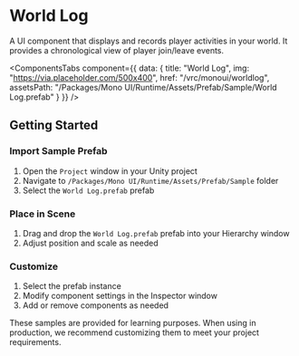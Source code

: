 
# World Log

A UI component that displays and records player activities in your world. It provides a chronological view of player join/leave events.

<ComponentsTabs
  component={{
    data: {
      title: "World Log",
      img: "https://via.placeholder.com/500x400",
      href: "/vrc/monoui/worldlog",
      assetsPath: "/Packages/Mono UI/Runtime/Assets/Prefab/Sample/World Log.prefab"
    }
  }}
/>

## Getting Started

<Steps>

### Import Sample Prefab

1. Open the `Project` window in your Unity project
2. Navigate to `/Packages/Mono UI/Runtime/Assets/Prefab/Sample` folder
3. Select the `World Log.prefab` prefab

### Place in Scene

1. Drag and drop the `World Log.prefab` prefab into your Hierarchy window
2. Adjust position and scale as needed

### Customize

1. Select the prefab instance
2. Modify component settings in the Inspector window
3. Add or remove components as needed

</Steps>

<Callout type="info">
  These samples are provided for learning purposes. When using in production, we recommend customizing them to meet your project requirements.
</Callout> 